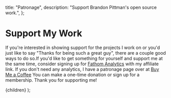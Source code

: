 
  title: "Patronage",
  description: "Support Brandon Pittman's open source work.",
};

# Support My Work

If you're interested in showing support for the projects I work on or
you'd just like to say "Thanks for being such a great guy", there are a
couple good ways to do so.If you'd like to get something for yourself
and support me at the same time, consider signing up for [Fathom Analytics][] with my affiliate link. If you don't need any analytics, I have a patronage page over at [Buy Me a Coffee][] You can make a one-time donation or sign up for a membership. Thank you for supporting me!

  <Layout className="prose sm:prose-lg dark:prose-dark" meta={meta}>
    {children}
  </Layout>
);

[fathom analytics]: https://usefathom.com/ref/HTO6KY
[buy me a coffee]: https://www.buymeacoffee.com/blp

